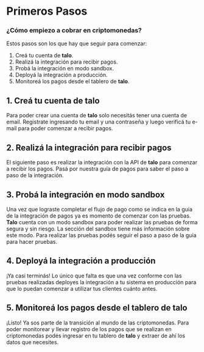 
# Primeros Pasos

### ¿Cómo empiezo a cobrar en criptomonedas?

Estos pasos son los que hay que seguir para comenzar:

1. Creá tu cuenta de **talo**.
2. Realizá la integración para recibir pagos.
3. Probá la integración en modo sandbox.
4. Deployá la integración a producción.
5. Monitoreá los pagos desde el tablero de **talo**.

## 1. Creá tu cuenta de **talo**

Para poder crear una cuenta de **talo** solo necesitás tener una cuenta de email. <Link href="https://talo.com.ar/signup"> Registrate </Link> ingresando tu email y una contraseña y luego verificá tu e-mail para poder comenzar a recibir pagos.

## 2. Realizá la integración para recibir pagos

El siguiente paso es realizar la integración con la API de **talo** para comenzar a recibir los pagos. Pasá por nuestra <Link href="/guides/payments">guía de pagos</Link> para saber el paso a paso de la integración.

## 3. Probá la integración en modo sandbox

Una vez que lograste completar el flujo de pago como se indica en la guía de la integración de pagos ya es momento de comenzar con las pruebas. **Talo** cuenta con un modo sandbox para poder realizar las pruebas de forma segura y sin riesgo.
La <Link href="/sandbox">sección del sandbox</Link> tiene más información sobre este modo. Para realizar las pruebas podés seguir el paso a paso de la <Link href="/guides/testing">guía para hacer pruebas</Link>.

## 4. Deployá la integración a producción

¡Ya casi terminás! Lo único que falta es que una vez conforme con las pruebas realizadas deployes la integración a tu sistema en producción para que lo puedan comenzar a utilizar tus clientes cuánto antes.

## 5. Monitoreá los pagos desde el tablero de **talo**

¡Listo! Ya sos parte de la transición al mundo de las criptomonedas. Para poder monitorear y llevar registro de los pagos que se realizan en criptomonedas podés ingresar en tu tablero de **talo** y extraer de ahí los datos que necesites.
